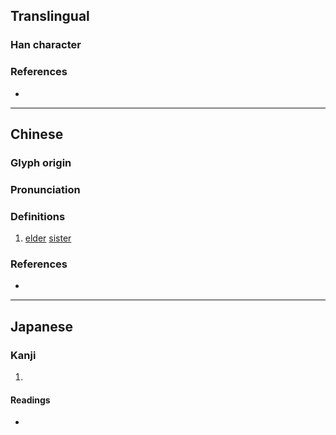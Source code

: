 {{also|媭}}
{{character info/new}}
==Translingual==

===Han character===
{{Han char|rn=38|rad=女|as=12|sn=15|four=21404|canj=HCV|ids=⿱須女}}

===References===
* {{Han ref|kx=0271.160|dkj=06723|dj=0538.090|hdz=21081.110|uh=5B03|ud=23299|bh=E559|bd=58713}}

----

==Chinese==
{{zh-forms|s=媭}}

===Glyph origin===
{{Han etym}}

===Pronunciation===
{{zh-pron
|m=xū
|c=seoi1
|mc=y
|oc=y
|cat=
}}

===Definitions===
{{zh-hanzi}}

# {{lb|zh|archaic|used in the {{w|state of Chu}}}} [[elder]] [[sister]]

===References===
* {{R:twedu|B00710}}

----

==Japanese==

===Kanji===
{{ja-kanji|grade=|rs=女12}}

# {{defn|lang=ja|sort=女12}}

====Readings====
* {{ja-readings|on=[[しゅ]] (shu)|kun=[[あね]] (ane)}}